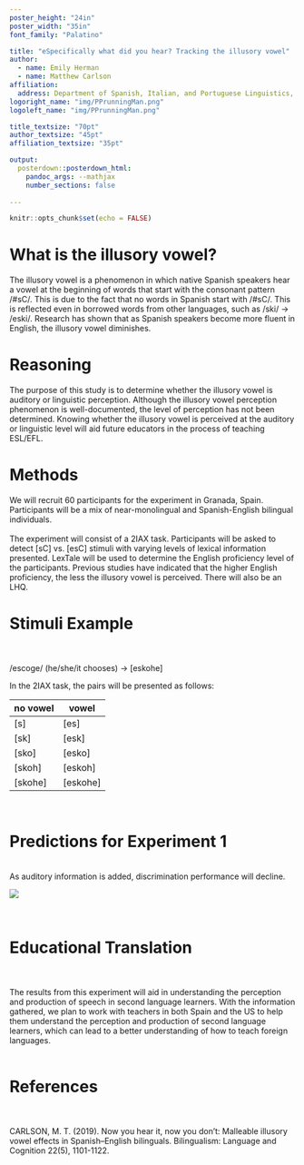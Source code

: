 ```yaml
---
poster_height: "24in"
poster_width: "35in" 
font_family: "Palatino" 

title: "eSpecifically what did you hear? Tracking the illusory vowel"
author: 
  - name: Emily Herman 
  - name: Matthew Carlson
affiliation:
  address: Department of Spanish, Italian, and Portuguese Linguistics, Penn State
logoright_name: "img/PPrunningMan.png" 
logoleft_name: "img/PPrunningMan.png" 

title_textsize: "70pt"
author_textsize: "45pt"
affiliation_textsize: "35pt"

output: 
  posterdown::posterdown_html:
    pandoc_args: --mathjax 
    number_sections: false 
    
---
```


```r
knitr::opts_chunk$set(echo = FALSE)
```


#  What is the illusory vowel?  
The illusory vowel is a phenomenon in which native Spanish speakers hear a vowel at the beginning of words that start with the consonant pattern /#sC/. This is due to the fact that no words in Spanish start with /#sC/. This is reflected even in borrowed words from other languages, such as /ski/ -> /eski/. Research has shown that as Spanish speakers become more fluent in English, the illusory vowel diminishes.  

# Reasoning 
The purpose of this study is to determine whether the illusory vowel is auditory or linguistic perception. Although the illusory vowel perception phenomenon is well-documented, the level of perception has not been determined. Knowing whether the illusory vowel is perceived at the auditory or linguistic level will aid future educators in the process of teaching ESL/EFL. 

# Methods  
We will recruit 60 participants for the experiment in Granada, Spain. Participants will be a mix of near-monolingual and Spanish-English bilingual individuals. 
<br/>  
The experiment will consist of a 2IAX task. Participants will be asked to detect [sC] vs. [esC] stimuli with varying levels of lexical information presented. LexTale will be used to determine the English proficiency level of the participants. Previous studies have indicated that the higher English proficiency, the less the illusory vowel is perceived. There will also be an LHQ. 

# Stimuli Example
<br/>  
/escoge/ (he/she/it chooses) -> [eskohe] 

In the 2IAX task, the pairs will be presented as follows: 

|no vowel| vowel|
|---|---|
|[s]   |  [es]| 
|[sk]   |  [esk]| 
|[sko]  |  [esko]| 
|[skoh] |  [eskoh]| 
|[skohe] |  [eskohe] | 
<br/>  

# Predictions for Experiment 1 
<br/>
As auditory information is added, discrimination performance will decline. 

![](img/PIREpredictions.png)  

<br/>  

# Educational Translation  
<br/>  
The results from this experiment will aid in understanding the perception and production of speech in second language learners. With the information gathered, we plan to work with teachers in both Spain and the US to help them understand the perception and production of second language learners, which can lead to a better understanding of how to teach foreign languages.  
<br/>  

# References 
<br/>  
CARLSON, M. T. (2019). Now you hear it, now you don't: Malleable illusory vowel effects in Spanish–English bilinguals. Bilingualism: Language and Cognition 22(5), 1101-1122. 
<br/>

